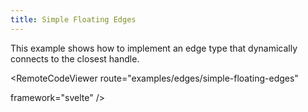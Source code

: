 ```yaml
---
title: Simple Floating Edges
---
```





<ExampleLayout>
This example shows how to implement an edge type that dynamically connects to the closest handle.

<RemoteCodeViewer
  route="examples/edges/simple-floating-edges" 
  
  framework="svelte"
/>
</ExampleLayout>

<UnusedPropWarning />
